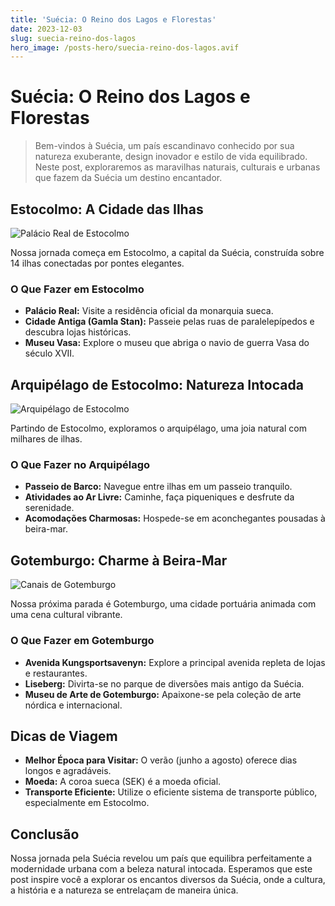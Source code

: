 ```yaml
---
title: 'Suécia: O Reino dos Lagos e Florestas'
date: 2023-12-03
slug: suecia-reino-dos-lagos
hero_image: /posts-hero/suecia-reino-dos-lagos.avif
---
```


# Suécia: O Reino dos Lagos e Florestas

> Bem-vindos à Suécia, um país escandinavo conhecido por sua natureza exuberante, design inovador e estilo de vida equilibrado. Neste post, exploraremos as maravilhas naturais, culturais e urbanas que fazem da Suécia um destino encantador.

## Estocolmo: A Cidade das Ilhas

![Palácio Real de Estocolmo](https://images.unsplash.com/photo-1590381105924-c72589b9ef3f?q=80&w=3871&auto=format&fit=crop&ixlib=rb-4.0.3&ixid=M3wxMjA3fDB8MHxwaG90by1wYWdlfHx8fGVufDB8fHx8fA%3D%3D)

Nossa jornada começa em Estocolmo, a capital da Suécia, construída sobre 14 ilhas conectadas por pontes elegantes.

### O Que Fazer em Estocolmo

- **Palácio Real:** Visite a residência oficial da monarquia sueca.
- **Cidade Antiga (Gamla Stan):** Passeie pelas ruas de paralelepípedos e descubra lojas históricas.
- **Museu Vasa:** Explore o museu que abriga o navio de guerra Vasa do século XVII.

## Arquipélago de Estocolmo: Natureza Intocada

![Arquipélago de Estocolmo](https://images.unsplash.com/photo-1565039320828-e97535b882e0?q=80&w=3773&auto=format&fit=crop&ixlib=rb-4.0.3&ixid=M3wxMjA3fDB8MHxwaG90by1wYWdlfHx8fGVufDB8fHx8fA%3D%3D)

Partindo de Estocolmo, exploramos o arquipélago, uma joia natural com milhares de ilhas.

### O Que Fazer no Arquipélago

- **Passeio de Barco:** Navegue entre ilhas em um passeio tranquilo.
- **Atividades ao Ar Livre:** Caminhe, faça piqueniques e desfrute da serenidade.
- **Acomodações Charmosas:** Hospede-se em aconchegantes pousadas à beira-mar.

## Gotemburgo: Charme à Beira-Mar

![Canais de Gotemburgo](https://images.unsplash.com/photo-1548194128-2e8440ccd6d7?q=80&w=3000&auto=format&fit=crop&ixlib=rb-4.0.3&ixid=M3wxMjA3fDB8MHxwaG90by1wYWdlfHx8fGVufDB8fHx8fA%3D%3D)

Nossa próxima parada é Gotemburgo, uma cidade portuária animada com uma cena cultural vibrante.

### O Que Fazer em Gotemburgo

- **Avenida Kungsportsavenyn:** Explore a principal avenida repleta de lojas e restaurantes.
- **Liseberg:** Divirta-se no parque de diversões mais antigo da Suécia.
- **Museu de Arte de Gotemburgo:** Apaixone-se pela coleção de arte nórdica e internacional.

## Dicas de Viagem

- **Melhor Época para Visitar:** O verão (junho a agosto) oferece dias longos e agradáveis.
- **Moeda:** A coroa sueca (SEK) é a moeda oficial.
- **Transporte Eficiente:** Utilize o eficiente sistema de transporte público, especialmente em Estocolmo.

## Conclusão

Nossa jornada pela Suécia revelou um país que equilibra perfeitamente a modernidade urbana com a beleza natural intocada. Esperamos que este post inspire você a explorar os encantos diversos da Suécia, onde a cultura, a história e a natureza se entrelaçam de maneira única.